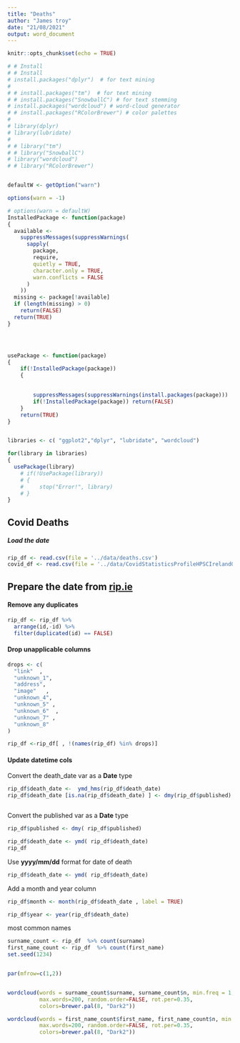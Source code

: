 ```yaml
---
title: "Deaths"
author: "James troy"
date: "21/08/2021"
output: word_document
---
```


```r
knitr::opts_chunk$set(echo = TRUE)

# # Install
# # Install
# install.packages("dplyr")  # for text mining
# 
# # install.packages("tm")  # for text mining
# # install.packages("SnowballC") # for text stemming
# install.packages("wordcloud") # word-cloud generator 
# # install.packages("RColorBrewer") # color palettes
# 
# library(dplyr)
# library(lubridate)
# 
# # library("tm")
# # library("SnowballC")
# library("wordcloud")
# # library("RColorBrewer")


defaultW <- getOption("warn") 

options(warn = -1) 

# options(warn = defaultW)
InstalledPackage <- function(package)
{
  available <-
    suppressMessages(suppressWarnings(
      sapply(
        package,
        require,
        quietly = TRUE,
        character.only = TRUE,
        warn.conflicts = FALSE
      )
    ))
  missing <- package[!available]
  if (length(missing) > 0)
    return(FALSE)
  return(TRUE)
}




usePackage <- function(package) 
{
    if(!InstalledPackage(package))
    {
      

        suppressMessages(suppressWarnings(install.packages(package)))
        if(!InstalledPackage(package)) return(FALSE)
    }
    return(TRUE)
}


libraries <- c( "ggplot2","dplyr", "lubridate", "wordcloud")

for(library in libraries) 
{ 
  usePackage(library)
    # if(!UsePackage(library))
    # {
    #     stop("Error!", library)
    # }
}


```

## Covid Deaths

##### Load the date
```r
rip_df <- read.csv(file = '../data/deaths.csv')
covid_df <- read.csv(file = '../data/CovidStatisticsProfileHPSCIrelandOpenData.csv')
```
## Prepare the date from [rip.ie](https://rip.ie)

#### Remove any duplicates


```r
rip_df <- rip_df %>%
  arrange(id,-id) %>%
  filter(duplicated(id) == FALSE)
```
#### Drop unapplicable columns

```r
drops <- c(
  "link"  ,
  "unknown_1",
  "address",
  "image"   ,
  "unknown_4",
  "unknown_5" ,
  "unknown_6"  ,
  "unknown_7" ,
  "unknown_8"
)

rip_df <-rip_df[ , !(names(rip_df) %in% drops)]

```
#### Update datetime cols

Convert the death_date var as a __Date__ type 

```r
rip_df$death_date <-  ymd_hms(rip_df$death_date)
rip_df$death_date [is.na(rip_df$death_date) ] <- dmy(rip_df$published) 



```

Convert the published var as a __Date__ type 
```r
rip_df$published <- dmy( rip_df$published) 

rip_df$death_date <- ymd( rip_df$death_date) 
rip_df
```

Use __yyyy/mm/dd__ format for date of death

```r
rip_df$death_date <- ymd( rip_df$death_date)
```
Add a month and year column

```r
rip_df$month <- month(rip_df$death_date , label = TRUE)

rip_df$year <- year(rip_df$death_date)

```

most common names


```r
surname_count <- rip_df  %>% count(surname) 
first_name_count <- rip_df  %>% count(first_name) 
set.seed(1234)


par(mfrow=c(1,2))


wordcloud(words = surname_count$surname, surname_count$n, min.freq = 1,
          max.words=200, random.order=FALSE, rot.per=0.35, 
          colors=brewer.pal(8, "Dark2"))

wordcloud(words = first_name_count$first_name, first_name_count$n, min.freq = 1,
          max.words=200, random.order=FALSE, rot.per=0.35, 
          colors=brewer.pal(8, "Dark2"))
```


```r
```


```r
```


```r
```

